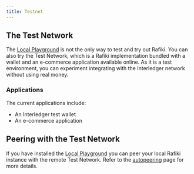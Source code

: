 ```yaml
---
title: Testnet
---
```



## The Test Network

The [Local Playground](/playground/overview/) is not the only way to test and try out Rafiki. You can also try the Test Network, which is a Rafiki implementation bundled with a wallet and an e-commerce application available online. As it is a test environment, you can experiment integrating with the Interledger network without using real money.

### Applications

The current applications include:

- <LinkOut href='https://rafiki.money'>An Interledger test wallet</LinkOut>
- <LinkOut href='https://rafiki.boutique'>An e-commerce application</LinkOut>

## Peering with the Test Network

If you have installed the [Local Playground](/playground/overview/) you can peer your local Rafiki instance with the remote Test Network. Refer to the [autopeering](/playground/autopeering/) page for more details.
